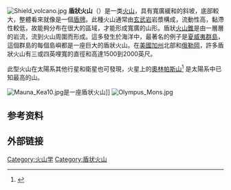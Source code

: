 {{Expand|time=2018-04-06T11:37:03+00:00}}
[[File:Shield_volcano.jpg|thumb]]
'''盾狀火山'''（{{lang-en|'''shield volcano'''}}）是一类[[火山|火山]]，具有寬廣緩和的斜坡，底部較大，整體看來就像是一個[[盾牌|盾牌]]。此種火山通常由[[玄武岩|玄武岩]]岩漿構成，流動性高，黏滯性較低，故能夠分布在很大的區域，才能形成寬廣的山形。盾狀[[火山錐|火山錐]]是由一層層的岩流，流到火山周圍而形成。這多發生於海洋中，最著名的例子是[[夏威夷群島|夏威夷群島]]，這個群島的每個島嶼都是一座巨大的盾狀火山。在[[美國|美國]][[加州|加州]]北部和[[俄勒岡|俄勒岡]]，許多盾狀火山有三或四英哩寬的直徑和高達1500到2000英尺。

此型火山在太陽系其他行星和衛星也可發現，火星上的[[奧林帕斯山_(火星)|奧林帕斯山]]<ref>{{cite journal |last1=Plescia |first1=J. B. |title=Morphometric properties of Martian volcanoes |journal=Journal of Geophysical Research |date=2004 |volume=109 |issue=E3 |pages=E03003 |doi=10.1029/2002JE002031}}</ref> 是太陽系中已知最高的山。

[[File:Mauna_Kea10.jpg|thumb]]是一座盾状火山]]
[[File:Olympus_Mons.jpg|thumb]]

== 参考资料 ==
{{reflist}}

== 外部链接 ==
{{Commonscat|Shield volcanoes}}
{{火山}}

{{Authority control}}
[[Category:火山学|Category:火山学]]
[[Category:盾状火山|Category:盾状火山]]